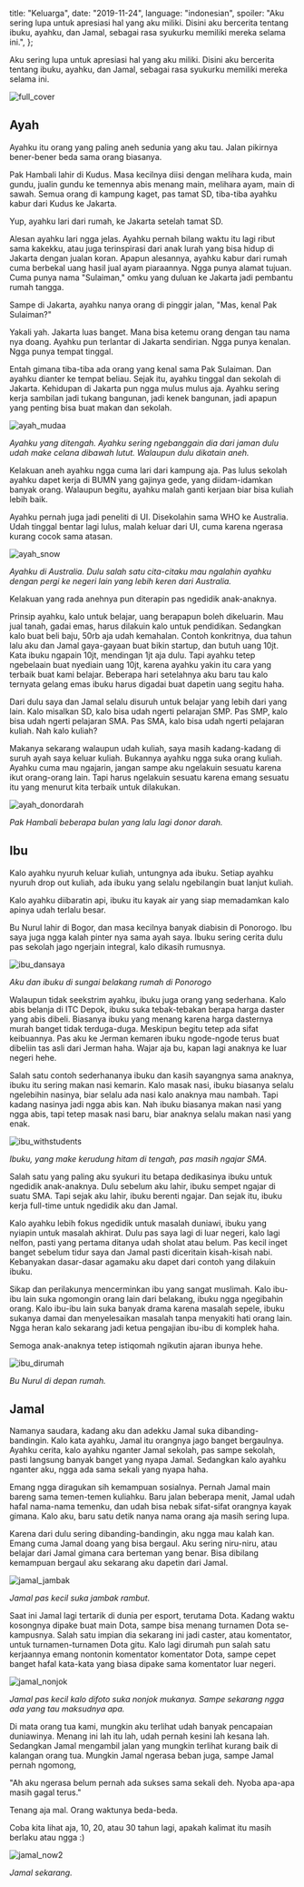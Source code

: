   title: "Keluarga",
  date: "2019-11-24",
  language: "indonesian",
  spoiler:
    "Aku sering lupa untuk apresiasi hal yang aku miliki. Disini aku bercerita tentang ibuku, ayahku, dan Jamal, sebagai rasa syukurku memiliki mereka selama ini.",
};

Aku sering lupa untuk apresiasi hal yang aku miliki. Disini aku bercerita tentang ibuku, ayahku, dan Jamal, sebagai rasa syukurku memiliki mereka selama ini.

![full_cover](full_cover_1.jpg)

## Ayah

Ayahku itu orang yang paling aneh sedunia yang aku tau. Jalan pikirnya bener-bener beda sama orang biasanya.

Pak Hambali lahir di Kudus. Masa kecilnya diisi dengan melihara kuda, main gundu, jualin gundu ke temennya abis menang main, melihara ayam, main di sawah. Semua orang di kampung kaget, pas tamat SD, tiba-tiba ayahku kabur dari Kudus ke Jakarta.

Yup, ayahku lari dari rumah, ke Jakarta setelah tamat SD.

Alesan ayahku lari ngga jelas. Ayahku pernah bilang waktu itu lagi ribut sama kakekku, atau juga terinspirasi dari anak lurah yang bisa hidup di Jakarta dengan jualan koran. Apapun alesannya, ayahku kabur dari rumah cuma berbekal uang hasil jual ayam piaraannya. Ngga punya alamat tujuan. Cuma punya nama "Sulaiman," omku yang duluan ke Jakarta jadi pembantu rumah tangga.

Sampe di Jakarta, ayahku nanya orang di pinggir jalan, "Mas, kenal Pak Sulaiman?"

Yakali yah. Jakarta luas banget. Mana bisa ketemu orang dengan tau nama nya doang. Ayahku pun terlantar di Jakarta sendirian. Ngga punya kenalan. Ngga punya tempat tinggal.

Entah gimana tiba-tiba ada orang yang kenal sama Pak Sulaiman. Dan ayahku dianter ke tempat beliau. Sejak itu, ayahku tinggal dan sekolah di Jakarta. Kehidupan di Jakarta pun ngga mulus mulus aja. Ayahku sering kerja sambilan jadi tukang bangunan, jadi kenek bangunan, jadi apapun yang penting bisa buat makan dan sekolah.

![ayah_mudaa](ayah_muda.jpg)

_Ayahku yang ditengah. Ayahku sering ngebanggain dia dari jaman dulu udah make celana dibawah lutut. Walaupun dulu dikatain aneh._

Kelakuan aneh ayahku ngga cuma lari dari kampung aja. Pas lulus sekolah ayahku dapet kerja di BUMN yang gajinya gede, yang diidam-idamkan banyak orang. Walaupun begitu, ayahku malah ganti kerjaan biar bisa kuliah lebih baik.

Ayahku pernah juga jadi peneliti di UI. Disekolahin sama WHO ke Australia. Udah tinggal bentar lagi lulus, malah keluar dari UI, cuma karena ngerasa kurang cocok sama atasan.

![ayah_snow](ayah_snow.jpg)

_Ayahku di Australia. Dulu salah satu cita-citaku mau ngalahin ayahku dengan pergi ke negeri lain yang lebih keren dari Australia._

Kelakuan yang rada anehnya pun diterapin pas ngedidik anak-anaknya.

Prinsip ayahku, kalo untuk belajar, uang berapapun boleh dikeluarin. Mau jual tanah, gadai emas, harus dilakuin kalo untuk pendidikan. Sedangkan kalo buat beli baju, 50rb aja udah kemahalan. Contoh konkritnya, dua tahun lalu aku dan Jamal gaya-gayaan buat bikin startup, dan butuh uang 10jt. Kata ibuku ngapain 10jt, mendingan 1jt aja dulu. Tapi ayahku tetep ngebelaain buat nyediain uang 10jt, karena ayahku yakin itu cara yang terbaik buat kami belajar. Beberapa hari setelahnya aku baru tau kalo ternyata gelang emas ibuku harus digadai buat dapetin uang segitu haha.

Dari dulu saya dan Jamal selalu disuruh untuk belajar yang lebih dari yang lain. Kalo misalkan SD, kalo bisa udah ngerti pelarajan SMP. Pas SMP, kalo bisa udah ngerti pelajaran SMA. Pas SMA, kalo bisa udah ngerti pelajaran kuliah. Nah kalo kuliah?

Makanya sekarang walaupun udah kuliah, saya masih kadang-kadang di suruh ayah saya keluar kuliah. Bukannya ayahku ngga suka orang kuliah. Ayahku cuma mau ngajarin, jangan sampe aku ngelakuin sesuatu karena ikut orang-orang lain. Tapi harus ngelakuin sesuatu karena emang sesuatu itu yang menurut kita terbaik untuk dilakukan.

![ayah_donordarah](ayah_donordarah.jpg)

_Pak Hambali beberapa bulan yang lalu lagi donor darah._

## Ibu

Kalo ayahku nyuruh keluar kuliah, untungnya ada ibuku. Setiap ayahku nyuruh drop out kuliah, ada ibuku yang selalu ngebilangin buat lanjut kuliah.

Kalo ayahku diibaratin api, ibuku itu kayak air yang siap memadamkan kalo apinya udah terlalu besar.

Bu Nurul lahir di Bogor, dan masa kecilnya banyak diabisin di Ponorogo. Ibu saya juga ngga kalah pinter nya sama ayah saya. Ibuku sering cerita dulu pas sekolah jago ngerjain integral, kalo dikasih rumusnya.

![ibu_dansaya](ibu_dansaya.jpg)

_Aku dan ibuku di sungai belakang rumah di Ponorogo_

Walaupun tidak seekstrim ayahku, ibuku juga orang yang sederhana. Kalo abis belanja di ITC Depok, ibuku suka tebak-tebakan berapa harga daster yang abis dibeli. Biasanya ibuku yang menang karena harga dasternya murah banget tidak terduga-duga. Meskipun begitu tetep ada sifat keibuannya. Pas aku ke Jerman kemaren ibuku ngode-ngode terus buat dibeliin tas asli dari Jerman haha. Wajar aja bu, kapan lagi anaknya ke luar negeri hehe.

Salah satu contoh sederhananya ibuku dan kasih sayangnya sama anaknya, ibuku itu sering makan nasi kemarin. Kalo masak nasi, ibuku biasanya selalu ngelebihin nasinya, biar selalu ada nasi kalo anaknya mau nambah. Tapi kadang nasinya jadi ngga abis kan. Nah ibuku biasanya makan nasi yang ngga abis, tapi tetep masak nasi baru, biar anaknya selalu makan nasi yang enak.

![ibu_withstudents](ibu_withstudents.jpg)

_Ibuku, yang make kerudung hitam di tengah, pas masih ngajar SMA._

Salah satu yang paling aku syukuri itu betapa dedikasinya ibuku untuk ngedidik anak-anaknya. Dulu sebelum aku lahir, ibuku sempet ngajar di suatu SMA. Tapi sejak aku lahir, ibuku berenti ngajar. Dan sejak itu, ibuku kerja full-time untuk ngedidik aku dan Jamal.

Kalo ayahku lebih fokus ngedidik untuk masalah duniawi, ibuku yang nyiapin untuk masalah akhirat. Dulu pas saya lagi di luar negeri, kalo lagi nelfon, pasti yang pertama ditanya udah sholat atau belum. Pas kecil inget banget sebelum tidur saya dan Jamal pasti diceritain kisah-kisah nabi. Kebanyakan dasar-dasar agamaku aku dapet dari contoh yang dilakuin ibuku.

Sikap dan perilakunya mencerminkan ibu yang sangat muslimah. Kalo ibu-ibu lain suka ngomongin orang lain dari belakang, ibuku ngga ngegibahin orang. Kalo ibu-ibu lain suka banyak drama karena masalah sepele, ibuku sukanya damai dan menyelesaikan masalah tanpa menyakiti hati orang lain. Ngga heran kalo sekarang jadi ketua pengajian ibu-ibu di komplek haha.

Semoga anak-anaknya tetep istiqomah ngikutin ajaran ibunya hehe.

![ibu_dirumah](ibu_dirumah.jpg)

_Bu Nurul di depan rumah._

## Jamal

Namanya saudara, kadang aku dan adekku Jamal suka dibanding-bandingin. Kalo kata ayahku, Jamal itu orangnya jago banget bergaulnya. Ayahku cerita, kalo ayahku nganter Jamal sekolah, pas sampe sekolah, pasti langsung banyak banget yang nyapa Jamal. Sedangkan kalo ayahku nganter aku, ngga ada sama sekali yang nyapa haha.

Emang ngga diragukan sih kemampuan sosialnya. Pernah Jamal main bareng sama temen-temen kuliahku. Baru jalan beberapa menit, Jamal udah hafal nama-nama temenku, dan udah bisa nebak sifat-sifat orangnya kayak gimana. Kalo aku, baru satu detik nanya nama orang aja masih sering lupa.

Karena dari dulu sering dibanding-bandingin, aku ngga mau kalah kan. Emang cuma Jamal doang yang bisa bergaul. Aku sering niru-niru, atau belajar dari Jamal gimana cara berteman yang benar. Bisa dibilang kemampuan bergaul aku sekarang aku dapetin dari Jamal.

![jamal_jambak](jamal_jambak.jpg)

_Jamal pas kecil suka jambak rambut._

Saat ini Jamal lagi tertarik di dunia per esport, terutama Dota. Kadang waktu kosongnya dipake buat main Dota, sampe bisa menang turnamen Dota se-kampusnya. Salah satu impian dia sekarang ini jadi caster, atau komentator, untuk turnamen-turnamen Dota gitu. Kalo lagi dirumah pun salah satu kerjaannya emang nontonin komentator komentator Dota, sampe cepet banget hafal kata-kata yang biasa dipake sama komentator luar negeri.

![jamal_nonjok](jamal_nonjok.jpg)

_Jamal pas kecil kalo difoto suka nonjok mukanya. Sampe sekarang ngga ada yang tau maksudnya apa._

Di mata orang tua kami, mungkin aku terlihat udah banyak pencapaian duniawinya. Menang ini lah itu lah, udah pernah kesini lah kesana lah. Sedangkan Jamal mengambil jalan yang mungkin terlihat kurang baik di kalangan orang tua. Mungkin Jamal ngerasa beban juga, sampe Jamal pernah ngomong,

"Ah aku ngerasa belum pernah ada sukses sama sekali deh. Nyoba apa-apa masih gagal terus."

Tenang aja mal. Orang waktunya beda-beda.

Coba kita lihat aja, 10, 20, atau 30 tahun lagi, apakah kalimat itu masih berlaku atau ngga :)

![jamal_now2](jamal_now2.jpg)

_Jamal sekarang._

